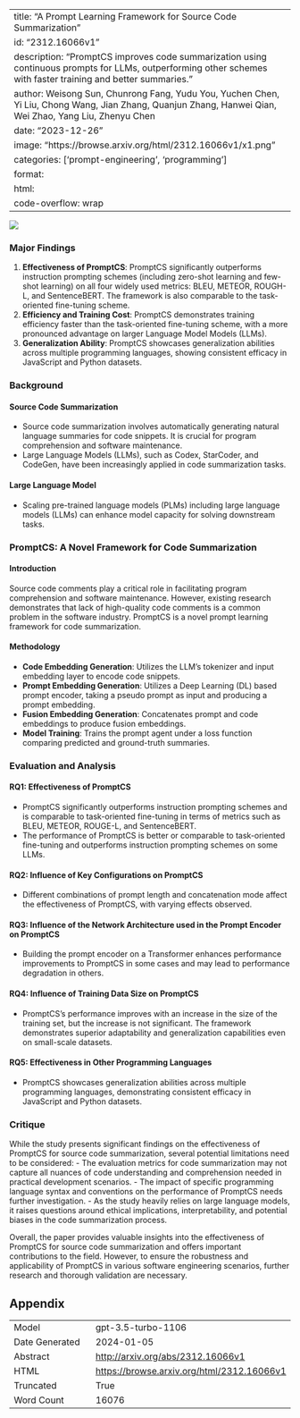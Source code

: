 
---
title: "A Prompt Learning Framework for Source Code Summarization"
id: "2312.16066v1"
description: "PromptCS improves code summarization using continuous prompts for LLMs, outperforming other schemes with faster training and better summaries."
author: Weisong Sun, Chunrong Fang, Yudu You, Yuchen Chen, Yi Liu, Chong Wang, Jian Zhang, Quanjun Zhang, Hanwei Qian, Wei Zhao, Yang Liu, Zhenyu Chen
date: "2023-12-26"
image: "https://browse.arxiv.org/html/2312.16066v1/x1.png"
categories: ['prompt-engineering', 'programming']
format:
  html:
    code-overflow: wrap
---

![](https://browse.arxiv.org/html/2312.16066v1/x1.png)

### Major Findings

1. **Effectiveness of PromptCS**: PromptCS significantly outperforms instruction prompting schemes (including zero-shot learning and few-shot learning) on all four widely used metrics: BLEU, METEOR, ROUGH-L, and SentenceBERT. The framework is also comparable to the task-oriented fine-tuning scheme.
2. **Efficiency and Training Cost**: PromptCS demonstrates training efficiency faster than the task-oriented fine-tuning scheme, with a more pronounced advantage on larger Language Model Models (LLMs).
3. **Generalization Ability**: PromptCS showcases generalization abilities across multiple programming languages, showing consistent efficacy in JavaScript and Python datasets. 

### Background

#### Source Code Summarization

- Source code summarization involves automatically generating natural language summaries for code snippets. It is crucial for program comprehension and software maintenance.
- Large Language Models (LLMs), such as Codex, StarCoder, and CodeGen, have been increasingly applied in code summarization tasks.

#### Large Language Model

- Scaling pre-trained language models (PLMs) including large language models (LLMs) can enhance model capacity for solving downstream tasks.

### PromptCS: A Novel Framework for Code Summarization

#### Introduction

Source code comments play a critical role in facilitating program comprehension and software maintenance. However, existing research demonstrates that lack of high-quality code comments is a common problem in the software industry. PromptCS is a novel prompt learning framework for code summarization.

#### Methodology

- **Code Embedding Generation**: Utilizes the LLM's tokenizer and input embedding layer to encode code snippets.
- **Prompt Embedding Generation**: Utilizes a Deep Learning (DL) based prompt encoder, taking a pseudo prompt as input and producing a prompt embedding.
- **Fusion Embedding Generation**: Concatenates prompt and code embeddings to produce fusion embeddings.
- **Model Training**: Trains the prompt agent under a loss function comparing predicted and ground-truth summaries.

### Evaluation and Analysis

#### RQ1: Effectiveness of PromptCS

- PromptCS significantly outperforms instruction prompting schemes and is comparable to task-oriented fine-tuning in terms of metrics such as BLEU, METEOR, ROUGE-L, and SentenceBERT.
- The performance of PromptCS is better or comparable to task-oriented fine-tuning and outperforms instruction prompting schemes on some LLMs.

#### RQ2: Influence of Key Configurations on PromptCS

- Different combinations of prompt length and concatenation mode affect the effectiveness of PromptCS, with varying effects observed.

#### RQ3: Influence of the Network Architecture used in the Prompt Encoder on PromptCS

- Building the prompt encoder on a Transformer enhances performance improvements to PromptCS in some cases and may lead to performance degradation in others.

#### RQ4: Influence of Training Data Size on PromptCS

- PromptCS's performance improves with an increase in the size of the training set, but the increase is not significant. The framework demonstrates superior adaptability and generalization capabilities even on small-scale datasets.

#### RQ5: Effectiveness in Other Programming Languages

- PromptCS showcases generalization abilities across multiple programming languages, demonstrating consistent efficacy in JavaScript and Python datasets. 

### Critique

While the study presents significant findings on the effectiveness of PromptCS for source code summarization, several potential limitations need to be considered:
- The evaluation metrics for code summarization may not capture all nuances of code understanding and comprehension needed in practical development scenarios.
- The impact of specific programming language syntax and conventions on the performance of PromptCS needs further investigation.
- As the study heavily relies on large language models, it raises questions around ethical implications, interpretability, and potential biases in the code summarization process.

Overall, the paper provides valuable insights into the effectiveness of PromptCS for source code summarization and offers important contributions to the field. However, to ensure the robustness and applicability of PromptCS in various software engineering scenarios, further research and thorough validation are necessary.

## Appendix

|          |          |
|----------|----------|
| Model     | gpt-3.5-turbo-1106       |
| Date Generated     | 2024-01-05       |
| Abstract | [http://arxiv.org/abs/2312.16066v1](http://arxiv.org/abs/2312.16066v1)        |
| HTML     | [https://browse.arxiv.org/html/2312.16066v1](https://browse.arxiv.org/html/2312.16066v1)       |
| Truncated       | True       |
| Word Count       | 16076       |